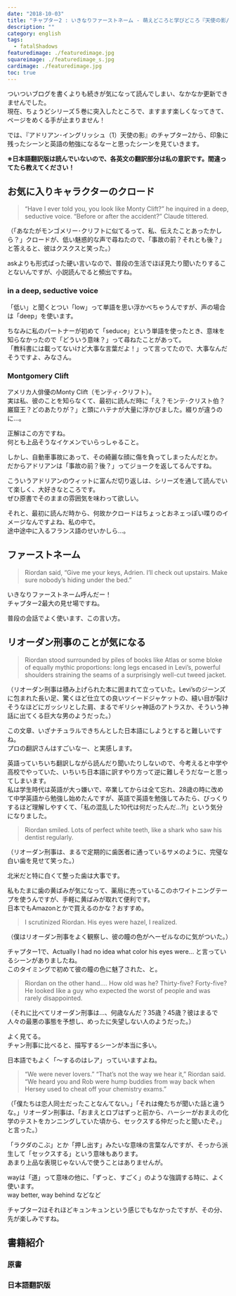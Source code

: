 ```yaml
---
date: "2018-10-03"
title: "チャプター2 : いきなりファーストネーム - 萌えどころと学びどころ『天使の影/アドリアン･イングリッシュ(1)』"
description: ""
category: english
tags:
  - fatalShadows
featuredimage: ./featuredimage.jpg
squareimage: ./featuredimage_s.jpg
cardimage: ./featuredimage.jpg
toc: true
---
```



ついついブログを書くよりも続きが気になって読んでしまい、なかなか更新できませんでした。  
現在、ちょうどシリーズ５巻に突入したところで、ますます楽しくなってきて、ページをめくる手が止まりません！

では、『アドリアン･イングリッシュ（1）天使の影』のチャプター2から、印象に残ったシーンと英語の勉強になるなーと思ったシーンを見ていきます。

<FatalShadowsIndex />

**※日本語翻訳版は読んでいないので、各英文の翻訳部分は私の意訳です。間違ってたら教えてください！**

## お気に入りキャラクターのクロード

<Blockquote srcName="Fatal Shadows (The Adrien English Mysteries #1)" srcURL="https://amzn.to/2CZqPOP" book>
“Have I ever told you, you look like Monty Clift?” he inquired in a deep, seductive voice. “Before or after the accident?” Claude tittered.
</Blockquote>

<p className="translation"> （「あなたがモンゴメリー･クリフトに似てるって、私、伝えたことあったかしら？」クロードが、低い魅惑的な声で尋ねたので、「事故の前？それとも後？」と答えると、彼はクスクスと笑った。）</p>

<Vocabulary en="inquire" ja="尋ねる、調査する" />

askよりも形式ばった硬い言いなので、普段の生活でほぼ見たり聞いたりすることないんですが、小説読んでると頻出ですね。

### in a deep, seductive voice

「低い」と聞くとつい「low」って単語を思い浮かべちゃうんですが、声の場合は「deep」を使います。

ちなみに私のパートナーが初めて「seduce」という単語を使ったとき、意味を知らなかったので「どういう意味？」って尋ねたことがあって。  
「教科書には載ってないけど大事な言葉だよ！」って言ってたので、大事なんだそうですよ、みなさん。

### Montgomery Clift

アメリカ人俳優のMonty Clift（モンティ･クリフト）。  
実は私、彼のことを知らなくて、最初に読んだ時に「え？モンテ･クリスト伯？巌窟王？どのあたりが？」と頭にハテナが大量に浮かびました。綴りが違うのに…。

正解はこの方ですね。  
何とも上品そうなイケメンでいらっしゃること。

<Instagram id="c1R1oRKorO" />

しかし、自動車事故にあって、その綺麗な顔に傷を負ってしまったんだとか。  
だからアドリアンは「事故の前？後？」ってジョークを返してるんですね。

こういうアドリアンのウィットに富んだ切り返しは、シリーズを通して読んでいて楽しく、大好きなところです。  
ぜひ原書でそのままの雰囲気を味わって欲しい。

それと、最初に読んだ時から、何故かクロードはちょっとおネェっぽい喋りのイメージなんですよね、私の中で。  
途中途中に入るフランス語のせいかしら…。

## ファーストネーム

<Blockquote srcName="Fatal Shadows (The Adrien English Mysteries #1)" srcURL="https://amzn.to/2CZqPOP" book>
Riordan said, “Give me your keys, Adrien. I’ll check out upstairs. Make sure nobody’s hiding under the bed.”
</Blockquote>

いきなりファーストネーム呼んだー！  
チャプター2最大の見せ場ですね。

<Vocabulary en="Make sure" ja="確かめる、確認する" />

普段の会話でよく使います、この言い方。

## リオーダン刑事のことが気になる

<Blockquote srcName="Fatal Shadows (The Adrien English Mysteries #1)" srcURL="https://amzn.to/2CZqPOP" book>
Riordan stood surrounded by piles of books like Atlas or some bloke of equally mythic proportions: long legs encased in Levi’s, powerful shoulders straining the seams of a surprisingly well-cut tweed jacket.
</Blockquote>

<p className="translation">（リオーダン刑事は積み上げられた本に囲まれて立っていた。Levi’sのジーンズに包まれた長い足、驚くほど仕立ての良いツイードジャケットの、縫い目が裂けそうなほどにガッシリとした肩、まるでギリシャ神話のアトラスか、そういう神話に出てくる巨大な男のようだった。）</p>

この文章、いざナチュラルできちんとした日本語にしようとすると難しいですね。  
プロの翻訳さんはすごいなー、と実感します。

英語っていちいち翻訳しながら読んだり聞いたりしないので、今考えると中学や高校でやっていた、いちいち日本語に訳すやり方って逆に難しそうだなーと思ってしまいます。  
私は学生時代は英語が大っ嫌いで、卒業してからは全て忘れ、28歳の時に改めて中学英語から勉強し始めたんですが、英語で英語を勉強してみたら、びっくりするほど理解しやすくて、「私の混乱した10代は何だったんだ…?!」という気分になりました。

<Blockquote srcName="Fatal Shadows (The Adrien English Mysteries #1)" srcURL="https://amzn.to/2CZqPOP" book>
Riordan smiled. Lots of perfect white teeth, like a shark who saw his dentist regularly.
</Blockquote>

<p className="translation">（リオーダン刑事は、まるで定期的に歯医者に通っているサメのように、完璧な白い歯を見せて笑った。） </p>

北米だと特に白くて整った歯は大事です。

私もたまに歯の黄ばみが気になって、薬局に売っているこのホワイトニングテープを使うんですが、手軽に黄ばみが取れて便利です。  
日本でもAmazonとかで買えるのかな？おすすめ。

<Blockquote srcName="Fatal Shadows (The Adrien English Mysteries #1)" srcURL="https://amzn.to/2CZqPOP" book>
I scrutinized Riordan. His eyes were hazel, I realized.
</Blockquote>

<p className="translation">（僕はリオーダン刑事をよく観察し、彼の瞳の色がヘーゼルなのに気がついた。）</p>

チャプター1で、Actually I had no idea what color his eyes were... と言っているシーンがありましたね。  
このタイミングで初めて彼の瞳の色に魅了された、と。

<Blockquote srcName="Fatal Shadows (The Adrien English Mysteries #1)" srcURL="https://amzn.to/2CZqPOP" book>
Riordan on the other hand.... How old was he? Thirty-five? Forty-five? He looked like a guy who expected the worst of people and was rarely disappointed.
</Blockquote>

<p className="translation">（それに比べてリオーダン刑事は…、何歳なんだ？35歳？45歳？彼はまるで人々の最悪の事態を予想し、めったに失望しない人のようだった。）</p>

よく見てる。  
チャン刑事に比べると、描写するシーンが本当に多い。

<Vocabulary en="rarely" ja="めったに〜しない" />

日本語でもよく「〜するのはレア」っていいますよね。

<Blockquote srcName="Fatal Shadows (The Adrien English Mysteries #1)" srcURL="https://amzn.to/2CZqPOP" book>
“We were never lovers.” “That’s not the way we hear it,” Riordan said. “We heard you and Rob were hump buddies from way back when Hersey used to cheat off your chemistry exams.”
</Blockquote>

<p className="translation"> （「僕たちは恋人同士だったことなんてない。」「それは俺たちが聞いた話と違うな。」リオーダン刑事は、「おまえとロブはずっと前から、ハーシーがおまえの化学のテストをカンニングしていた頃から、セックスする仲だったと聞いたぞ。」と言った。）</p>

<Vocabulary en="hump" ja="セックスする" />

「ラクダのこぶ」とか「押し出す」みたいな意味の言葉なんですが、そっから派生して「セックスする」という意味もあります。  
あまり上品な表現じゃないんで使うことはありませんが。

<Vocabulary en="from way back" ja="ずっと前から" />

wayは「道」って意味の他に、「ずっと、すごく」のような強調する時に、よく使います。  
way better, way behind などなど

チャプター2はそれほどキュンキュンという感じでもなかったですが、その分、先が楽しみですね。

## 書籍紹介

### 原書

<Amazon
  asin="B007ZRH38I"
  title="Fatal Shadows (The Adrien English Mysteries #1)"
  linkId="3f48c4e0e134876742ced4a713212ed5"
  author="Josh Lanyon"
/>

### 日本語翻訳版

<Amazon
  asin="B00KW25SO4"
  title="天使の影 (アドリアン･イングリッシュ #1)"
  linkId="03d8f48cbbd0396c86871a24d04afe0a"
  author="ジョシュ･ラニヨン"
  kindleUnlimited
/>

<FatalShadowsIndex open />
